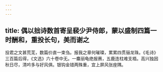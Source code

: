 ```yaml
---
---
---
```

title: 偶以拙诗数首寄呈裴少尹侍郎，蒙以盛制四篇一时酬和，重投长句，美而谢之
---



投君之文甚荒芜，数篇价直一束刍。报我之章何璀璨，累累四贯骊龙珠。《毛诗》三百篇后得，《文选》六十卷中无。一麋丽龟绝报赛，五鹿连柱难支梧。高兴独因秋日尽，清吟多与好风俱。银钩金错两殊重，宜上屏风张座隅。